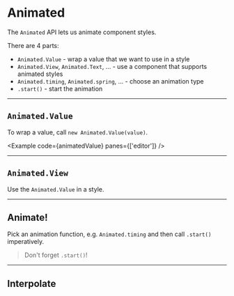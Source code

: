 
# Animated

The `Animated` API lets us animate component styles.

There are 4 parts:

- `Animated.Value` - wrap a value that we want to use in a style
- `Animated.View`, `Animated.Text`, ... - use a component that supports animated styles
- `Animated.timing`, `Animated.spring`, ... - choose an animation type
- `.start()` - start the animation

---

## `Animated.Value`

To wrap a value, call `new Animated.Value(value)`.

<Example code={animatedValue} panes={['editor']} />

---

## `Animated.View`

Use the `Animated.Value` in a style.

<Example code={animatedView} />

---

## Animate!

Pick an animation function, e.g. `Animated.timing` and then call `.start()` imperatively.

> Don't forget `.start()`!

<Example code={animatedExample} />

---

## Interpolate

<Example code={animatedInterpolate} />
